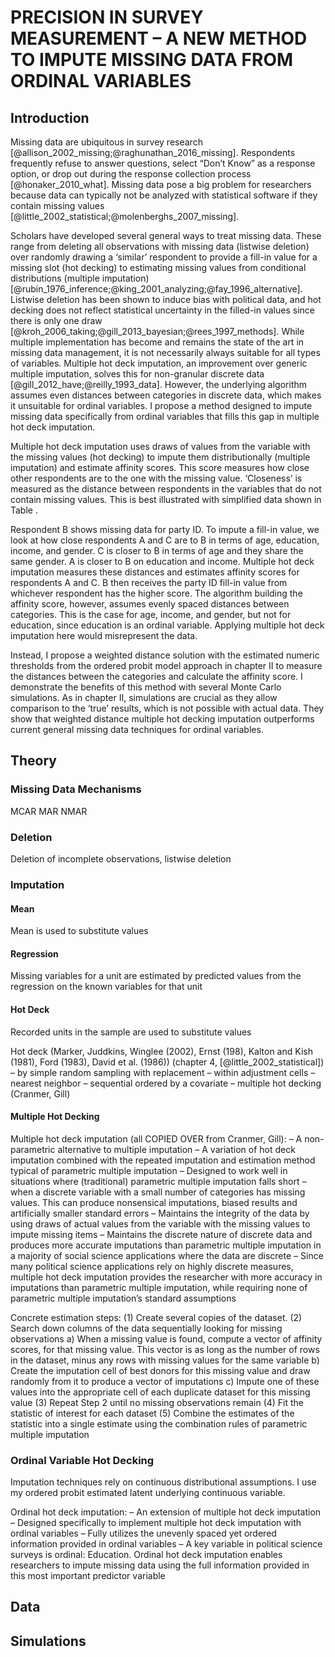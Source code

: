 # PRECISION IN SURVEY MEASUREMENT -- A NEW METHOD TO IMPUTE MISSING DATA FROM ORDINAL VARIABLES {#ordmiss}

## Introduction {#ordmiss-intro}

Missing data are ubiquitous in survey research [@allison_2002_missing;@raghunathan_2016_missing]. Respondents frequently refuse to answer questions, select "Don't Know" as a response option, or drop out during the response collection process [@honaker_2010_what]. Missing data pose a big problem for researchers because data can typically not be analyzed with statistical software if they contain missing values [@little_2002_statistical;@molenberghs_2007_missing]. 

Scholars have developed several general ways to treat missing data. These range from deleting all observations with missing data (listwise deletion) over randomly drawing a 'similar' respondent to provide a fill-in value for a missing slot (hot decking) to estimating missing values from conditional distributions (multiple imputation) [@rubin_1976_inference;@king_2001_analyzing;@fay_1996_alternative]. Listwise deletion has been shown to induce bias with political data, and hot decking does not reflect statistical uncertainty in the filled-in values since there is only one draw [@kroh_2006_taking;@gill_2013_bayesian;@rees_1997_methods]. While multiple implementation has become and remains the state of the art in missing data management, it is not necessarily always suitable for all types of variables. Multiple hot deck imputation, an improvement over generic multiple imputation, solves this for non-granular discrete data [@gill_2012_have;@reilly_1993_data]. However, the underlying algorithm assumes even distances between categories in discrete data, which makes it unsuitable for ordinal variables. I propose a method designed to impute missing data specifically from ordinal variables that fills this gap in multiple hot deck imputation. 

Multiple hot deck imputation uses draws of values from the variable with the missing values (hot decking) to impute them distributionally (multiple imputation) and estimate affinity scores. This score measures how close other respondents are to the one with the missing value. 'Closeness' is measured as the distance between respondents in the variables that do not contain missing values. This is best illustrated with simplified data shown in Table \ref{ordmiss-affscore}.

\begin{table}[ht]
  \centering
  \begin{tabular}{lccccc}
  \bottomrule 
  \midrule
  Respondent & Age & Party ID & Education & Income & Gender\\
  \hline
  A & 25 & Republican & High School Graduate & \$40-50,000 & Male \\
  B & 40 & NA & Some High School &  \$30-40,000 & Female\\
  C & 30 & Democrat & Bachelor's Degree &  \$60-70,000 & Female\\
  \bottomrule 
  \end{tabular}
  \caption{Illustrative Data}
  \label{ordmiss-affscore}
\end{table}

Respondent B shows missing data for party ID. To impute a fill-in value, we look at how close respondents A and C are to B in terms of age, education, income, and gender. C is closer to B in terms of age and they share the same gender. A is closer to B on education and income. Multiple hot deck imputation measures these distances and estimates affinity scores for respondents A and C. B then receives the party ID fill-in value from whichever respondent has the higher score. The algorithm building the affinity score, however, assumes evenly spaced distances between categories. This is the case for age, income, and gender, but not for education, since education is an ordinal variable. Applying multiple hot deck imputation here would misrepresent the data.

Instead, I propose a weighted distance solution with the estimated numeric thresholds from the ordered probit model approach in chapter II to measure the distances between the categories and calculate the affinity score. I demonstrate the benefits of this method with several Monte Carlo simulations. As in chapter II, simulations are crucial as they allow comparison to the 'true' results, which is not possible with actual data. They show that weighted distance multiple hot decking imputation outperforms current general missing data techniques for ordinal variables.


## Theory {#ordmiss-theory}

### Missing Data Mechanisms {#ordmiss-theory-mechanisms}

MCAR
MAR
NMAR


### Deletion {#ordmiss-theory-delete}

Deletion of incomplete observations, listwise deletion


### Imputation {#ordmiss-theory-impute}

#### Mean {#ordmiss-theory-impute-mean}

Mean is used to substitute values


#### Regression {#ordmiss-theory-impute-regress}

Missing variables for a unit are estimated by predicted values from the regression on the known variables for that unit


#### Hot Deck {#ordmiss-theory-impute-hot}

Recorded units in the sample are used to substitute values

Hot deck (Marker, Juddkins, Winglee (2002), Ernst (198), Kalton and Kish (1981), Ford (1983), David et al. (1986)) (chapter 4, [@little_2002_statistical])
-- by simple random sampling with replacement
-- within adjustment cells
-- nearest neighbor
-- sequential ordered by a covariate
-- multiple hot decking (Cranmer, Gill)


#### Multiple Hot Decking {#ordmiss-theory-impute-multhot}

Multiple hot deck imputation (all COPIED OVER from Cranmer, Gill):
-- A non-parametric alternative to multiple imputation
-- A variation of hot deck imputation combined with the repeated imputation and estimation method typical of parametric multiple imputation
-- Designed to work well in situations where (traditional) parametric multiple imputation falls short -- when a discrete variable with a small number of categories has missing values. This can produce nonsensical imputations, biased results and artificially smaller standard errors
-- Maintains the integrity of the data by using draws of actual values from the variable with the missing values to impute missing items
-- Maintains the discrete nature of discrete data and produces more accurate imputations than parametric multiple imputation in a majority of social science applications where the data are discrete
-- Since many political science applications rely on highly discrete measures, multiple hot deck imputation provides the researcher with more accuracy in imputations than parametric multiple imputation, while requiring none of parametric multiple imputation's standard assumptions

Concrete estimation steps:
(1) Create several copies of the dataset.
(2) Search down columns of the data sequentially looking for missing observations
  a) When a missing value is found, compute a vector of affinity scores, for that missing value. This vector is as long as the number of rows in the dataset, minus any rows with missing values for the same variable
  b) Create the imputation cell of best donors for this missing value and draw randomly from it to produce a vector of imputations
  c) Impute one of these values into the appropriate cell of each duplicate dataset for this missing value
(3) Repeat Step 2 until no missing observations remain
(4) Fit the statistic of interest for each dataset
(5) Combine the estimates of the statistic into a single estimate using the combination rules of parametric multiple imputation



### Ordinal Variable Hot Decking {#ordmiss-theory-ordhot}

Imputation techniques rely on continuous distributional assumptions.
I use my ordered probit estimated latent underlying continuous variable.

Ordinal hot deck imputation: 
-- An extension of multiple hot deck imputation
-- Designed specifically to implement multiple hot deck imputation with ordinal variables
-- Fully utilizes the unevenly spaced yet ordered information provided in ordinal variables
-- A key variable in political science surveys is ordinal: Education. Ordinal hot deck imputation enables researchers to impute missing data using the full information provided in this most important predictor variable



## Data {#ordmiss-data}

## Simulations {#ordmiss-sims}


